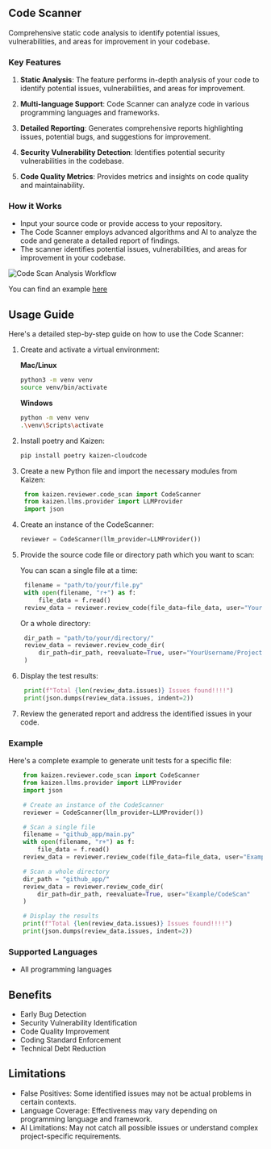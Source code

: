 ## Code Scanner

Comprehensive static code analysis to identify potential issues, vulnerabilities, and areas for improvement in your codebase.

### Key Features

1. **Static Analysis**: The feature performs in-depth analysis of your code to identify potential issues, vulnerabilities, and areas for improvement.

2. **Multi-language Support**: Code Scanner can analyze code in various programming languages and frameworks.

3. **Detailed Reporting**: Generates comprehensive reports highlighting issues, potential bugs, and suggestions for improvement.

4. **Security Vulnerability Detection**: Identifies potential security vulnerabilities in the codebase.

5. **Code Quality Metrics**: Provides metrics and insights on code quality and maintainability.

### How it Works

- Input your source code or provide access to your repository.
- The Code Scanner employs advanced algorithms and AI to analyze the code and generate a detailed report of findings.
- The scanner identifies potential issues, vulnerabilities, and areas for improvement in your codebase.

![Code Scan Analysis Workflow](/code_scan_analysis_workflow.png.)

You can find an example [here](https://github.com/Cloud-Code-AI/kaizen/tree/main/examples/code_scan/main.py)

## Usage Guide

Here's a detailed step-by-step guide on how to use the Code Scanner:

1. Create and activate a virtual environment:

   **Mac/Linux**

   ```bash
   python3 -m venv venv
   source venv/bin/activate
   ```

   **Windows**

   ```bash
   python -m venv venv
   .\venv\Scripts\activate
   ```

2. Install poetry and Kaizen:

   ```bash
   pip install poetry kaizen-cloudcode
   ```
3. Create a new Python file and import the necessary modules from Kaizen:

   ```python
    from kaizen.reviewer.code_scan import CodeScanner
    from kaizen.llms.provider import LLMProvider
    import json
   ```

4. Create an instance of the CodeScanner:  


   ```python
   reviewer = CodeScanner(llm_provider=LLMProvider())
   ```

5. Provide the source code file or directory path which you want to scan: 

   You can scan a single file at a time:

   ```python
    filename = "path/to/your/file.py"
    with open(filename, "r+") as f:
        file_data = f.read()
    review_data = reviewer.review_code(file_data=file_data, user="YourUsername/ProjectName")
   ```

   Or a whole directory:

   ```python
    dir_path = "path/to/your/directory/"
    review_data = reviewer.review_code_dir(
        dir_path=dir_path, reevaluate=True, user="YourUsername/ProjectName"
    )
   ```

6. Display the test results:

   ```python
    print(f"Total {len(review_data.issues)} Issues found!!!!")
    print(json.dumps(review_data.issues, indent=2))
   ```
8. Review the generated report and address the identified issues in your code.

### Example

Here's a complete example to generate unit tests for a specific file:

```python
    from kaizen.reviewer.code_scan import CodeScanner
    from kaizen.llms.provider import LLMProvider
    import json

    # Create an instance of the CodeScanner
    reviewer = CodeScanner(llm_provider=LLMProvider())

    # Scan a single file
    filename = "github_app/main.py"
    with open(filename, "r+") as f:
        file_data = f.read()
    review_data = reviewer.review_code(file_data=file_data, user="Example/CodeScan")

    # Scan a whole directory
    dir_path = "github_app/"
    review_data = reviewer.review_code_dir(
        dir_path=dir_path, reevaluate=True, user="Example/CodeScan"
    )

    # Display the results
    print(f"Total {len(review_data.issues)} Issues found!!!!")
    print(json.dumps(review_data.issues, indent=2))
```

### Supported Languages

- All programming languages

## Benefits

- Early Bug Detection
- Security Vulnerability Identification
- Code Quality Improvement
- Coding Standard Enforcement
- Technical Debt Reduction

## Limitations

- False Positives: Some identified issues may not be actual problems in certain contexts.
- Language Coverage: Effectiveness may vary depending on programming language and framework.
- AI Limitations: May not catch all possible issues or understand complex project-specific requirements.